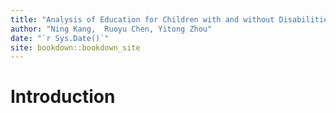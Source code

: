 ```yaml
--- 
title: "Analysis of Education for Children with and without Disabilities"
author: "Ning Kang,  Ruoyu Chen, Yitong Zhou"
date: "`r Sys.Date()`"
site: bookdown::bookdown_site
---
```


# Introduction

